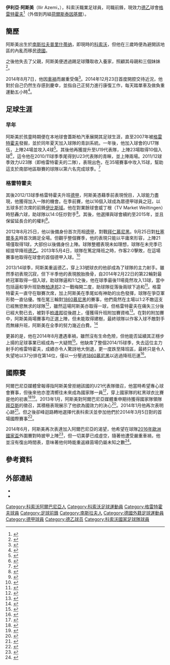 {{noteta|G1=足球|G2=Bundesliga|1=zh-cn:阿泽梅; zh-hant:阿斯美}}{{Infobox football biography
| name           = 阿斯美<br>Ilir Azemi
| image          = Ilir Azemi.jpeg
| caption        = 阿斯美2012年效力格雷特霍夫
| height         = {{height|m=1.92|precision=0}}
| birth_date     = {{Birth date and age|1992|2|21|df=y}}
| birth_place    = {{YUG}}[[普里什蒂纳|普里什蒂纳]]
| position       = [[前鋒|前鋒]]
| currentclub    = [[荷爾斯泰因基爾|荷爾斯泰因基爾]]<br />（借用自[[格雷特霍夫|格雷特霍夫]]）
| clubnumber     = 33
| youthyears1    = {{0|0000}}–2007
| youthclubs1    = 蓋斯柏汽車
| youthyears2    = 2007–2010
| youthclubs2    = [[格雷特霍夫|格雷特霍夫]]
| years1         = 2010–
| clubs1         = [[格雷特霍夫二隊|格雷特霍夫二隊]]
| caps1          = 69
| goals1         = 25
| years2         = 2012–
| clubs2         = [[格雷特霍夫|格雷特霍夫]]
| caps2          = 52
| goals2         = 15
| years3         = 2017–
| clubs3         = → [[荷爾斯泰因基爾|荷爾斯泰因基爾]] (借用)
| caps3          = 4
| goals3         = 0
| nationalyears1 = 2014–
| nationalteam1  = {{nft|科索沃}}
| nationalcaps1  = 1
| nationalgoals1 = 0
| pcupdate       = 11 March 2017 
| ntupdate       = 11 May 2014
}}

'''伊利亞·阿斯美'''（Ilir Azemi，{{bd|1992年|2月21日}}），科索沃職業足球員，司職前鋒，現效力[[德乙|德乙]]球會[[格雷特霍夫|格雷特霍夫]]<ref>{{cite web | url = http://www.kicker.de/news/fussball/2bundesliga/vereine/2-bundesliga/2013-14/spvgg-greuther-fuerth-82/64216/spieler_azemi.html | title = Azemi, Ilir | language = de | publisher = kicker.de | accessdate = 23 July 2013 | archive-date = 2016-02-03 | archive-url = https://web.archive.org/web/20160203191521/http://www.kicker.de/news/fussball/2bundesliga/vereine/2-bundesliga/2013-14/spvgg-greuther-fuerth-82/64216/spieler_azemi.html | dead-url = no }}</ref>（外借到丙組[[荷爾斯泰因基爾|荷爾斯泰因基爾]]）。

==簡歷==
阿斯美出生於[[南斯拉夫|南斯拉夫]][[普里什蒂纳|普里什蒂纳]]，即現時的[[科索沃|科索沃]]，但他在三歲時便為避開該地區的內亂而移民[[德國|德國]]。

之後他失去了父親，阿斯美便透過踢足球賺取收入養家，照顧其母親和三個妹妹<ref>{{cite web | url = http://www.nordbayern.de/nuernberger-zeitung/nz-sport/ilir-azemi-das-kuken-im-further-sturm-1.2285398 | title = Ilir Azemi: Das Küken im Fürther Sturm | language = de | publisher = Nürnberger Zeitung | date = 16 August 2012 | accessdate = 26 August 2012 | first = Florian | last = Pöhlmann | archive-date = 2012-08-18 | archive-url = https://web.archive.org/web/20120818010550/http://www.nordbayern.de/nuernberger-zeitung/nz-sport/ilir-azemi-das-kuken-im-further-sturm-1.2285398 | dead-url = no }}</ref>。

2014年8月7日，他因[[車禍|車禍]]而嚴重受傷<ref>{{cite web | url = http://www.greuther-fuerth.de/aktuell/aktuelle-news/news-detail/article/schwere-verletzungen-nach-unfall-azemi-mit-lungenquetschung-und-knochenbruechen.html | title = Schwere Verletzungen nach Unfall – Azemi mit Lungenquetschung und Knochenbrüchen | language = de | publisher = 格雷特霍夫 | date = 7 August 2014 | accessdate = 12 August 2014 | deadurl = yes | archiveurl = https://web.archive.org/web/20140810042416/http://www.greuther-fuerth.de/aktuell/aktuelle-news/news-detail/article/schwere-verletzungen-nach-unfall-azemi-mit-lungenquetschung-und-knochenbruechen.html | archivedate = 2014年8月10日 }}</ref>。2014年12月23日首度開腔交待近況，他對於自己仍然生存感到慶幸，並指自己正努力進行康復工作，每天踏單車及做負重運動五小時<ref>{{cite web|url=http://www.goal.com/de/news/831/2-liga/2014/12/26/7403552/dankbar-dass-ich-noch-lebe-verungl%C3%BCckter-f%C3%BCrth-profi-azemi|title=Fürth-Profi Ilir Azemi feilt nach Horror-Crash an seinem Comeback - Goal.com|work=Goal.com|accessdate=24 May 2015|archive-date=2015-09-24|archive-url=https://web.archive.org/web/20150924051629/http://www.goal.com/de/news/831/2-liga/2014/12/26/7403552/dankbar-dass-ich-noch-lebe-verungl%C3%BCckter-f%C3%BCrth-profi-azemi|dead-url=no}}</ref>。

==足球生涯==

===早年===
阿斯美於孩童時期便在本地球會蓋斯柏汽車展開其足球生涯，直至2007年被[[格雷特霍夫|格雷特霍夫]]發掘，並於同年夏天加入球隊的青訓系統。一年後，他加入球會的U17隊伍，上陣24場並攻入4球<ref>{{cite web|url=http://www.transfermarkt.co.uk/ilir-azemi/leistungsdaten/spieler/94674/plus/?saison=2008|title=Ilir Azemi - Performance data - Transfermarkt|publisher=|accessdate=24 May 2015|archive-date=2015-05-28|archive-url=https://web.archive.org/web/20150528034613/http://www.transfermarkt.co.uk/ilir-azemi/leistungsdaten/spieler/94674/plus/?saison=2008|dead-url=no}}</ref>。其後他再獲提升至U19代表隊，上陣23場取得10個入球<ref>{{cite web|url=http://www.transfermarkt.co.uk/ilir-azemi/leistungsdaten/spieler/94674/plus/?saison=2009|title=Ilir Azemi - Performance data - Transfermarkt|publisher=|accessdate=24 May 2015|archive-date=2015-05-28|archive-url=https://web.archive.org/web/20150528034555/http://www.transfermarkt.co.uk/ilir-azemi/leistungsdaten/spieler/94674/plus/?saison=2009|dead-url=no}}</ref>，這令他在2010/11球季季尾得到U23代表隊的青睞，並上陣兩場。2011/12球季效力U23隊（即格雷特霍夫的二隊），表現出色，在35場賽事中攻入15球，幫助這支於南部地區聯賽的球隊以第六名完成球季。<ref>{{cite web|url=http://www.transfermarkt.co.uk/ilir-azemi/leistungsdaten/spieler/94674/plus/?saison=2011|title=Ilir Azemi - Performance data - Transfermarkt|publisher=|accessdate=24 May 2015|archive-date=2015-05-28|archive-url=https://web.archive.org/web/20150528034604/http://www.transfermarkt.co.uk/ilir-azemi/leistungsdaten/spieler/94674/plus/?saison=2011|dead-url=no}}</ref>

===格雷特霍夫===
其後2012/13球季格雷特霍夫升班[[德甲|德甲]]，阿斯美憑藉季前表現悅目，入球能力盡現，他獲得加入一隊的機會。在季前賽，他以16個入球成為眾德甲球員之冠，以五球多於次席的{{FC|史特加}}前鋒[[伊比斯域|伊比斯域]]。他在對業餘球會威丁根（TV Market Weiltingen）時怒轟六球，助球隊以14:0狂炒對手<ref>{{cite web |url=http://www.greuther-fuerth.de/aktuell/aktuelle-news/news-detail/article/klare-sache-in-weiltingen.html |title=Klare Sache in Weiltingen 格雷特霍夫 |publisher=格雷特霍夫 |date=3 August 2012 |accessdate=3 January 2013 |language=de |deadurl=yes |archiveurl=https://web.archive.org/web/20160304052434/http://www.greuther-fuerth.de/aktuell/aktuelle-news/news-detail/article/klare-sache-in-weiltingen.html |archivedate=2016年3月4日 }}</ref>。其後，他選擇與球會續約至2015年，並且保留延長合約的權利<ref>{{cite web | url = http://www.greuther-fuerth.de/aktuell/aktuelle-news/news-detail/article/spvgg-bindet-ilir-azemi-langfristig.html | title = SpVgg bindet Ilir Azemi langfristig | language = de | publisher = 格雷特霍夫 | date = 5 October 2011 | accessdate = 3 January 2013 | deadurl = yes | archiveurl = https://web.archive.org/web/20140809232224/http://www.greuther-fuerth.de/aktuell/aktuelle-news/news-detail/article/spvgg-bindet-ilir-azemi-langfristig.html | archivedate = 2014年8月9日 }}</ref>。

2012年8月25日，他以後備身份首次亮相[[德甲|德甲]]，對戰[[拜仁慕尼黑|拜仁慕尼黑]]。9月25日對[[杜塞爾多夫|杜塞爾多夫]]時首次踢足全場。但觀乎整個賽季，他的表現只能以平庸來形容，上陣21場僅取得1球，大部份以後備身份上陣。球隊整體表現未如理想，球隊在未完季已經提早降班[[德乙|德乙]]。2013年5月4日，球隊在篤定降班之時，作客2:0擊敗{{FC|史特加}}，在這場賽事他取得在球會的首個德甲入球。<ref>{{cite web|url=http://www.transfermarkt.co.uk/ilir-azemi/leistungsdaten/spieler/94674/plus/?saison=2012|title=Ilir Azemi - Performance data - Transfermarkt|publisher=|accessdate=24 May 2015|archive-date=2019-02-22|archive-url=https://web.archive.org/web/20190222151127/http://www.transfermarkt.co.uk/ilir-azemi/leistungsdaten/spieler/94674/plus/?saison=2012|dead-url=no}}</ref>

2013/14球季，阿斯美重返德乙，穿上33號球衣的他卻成為了球隊的主力射手。雖然季初表現沉寂，但下半季他的表現脫胎換骨，自2014年2月22日的第22輪對最終冠軍{{FC|科隆}}取得一個入球，助球隊逼和1:1之後，他在球季最後11場竟然攻入13球，當中包括逼和爭升班勁敵[[柏達邦|柏達邦]]2:2一戰梅開二度，助球隊從落後兩球下追和<ref>{{cite web|url=http://www.spiegel.de/sport/fussball/2-fussball-bundesliga-paderborn-steigt-in-die-bundesliga-auf-a-968789.html|title=2. Fußball-Bundesliga: Paderborn steigt in die Bundesliga auf|author=SPIEGEL ONLINE, Hamburg, Germany|date=11 May 2014|work=SPIEGEL ONLINE|accessdate=24 May 2015|archive-date=2015-04-15|archive-url=https://web.archive.org/web/20150415133746/http://www.spiegel.de/sport/fussball/2-fussball-bundesliga-paderborn-steigt-in-die-bundesliga-auf-a-968789.html|dead-url=no}}</ref>。格雷特霍夫一直守在聯賽次席，加上阿斯美在季尾如有神助的出色發揮，球隊在爭亞軍形勢一直佔優。惟在尾三輪對[[1860慕尼黑|1860慕尼黑]]的賽事，他們竟然在主場以1:2不敵這支已經無慾無求的球隊<ref>{{cite web|url=http://sports.yahoo.com/soccer/2-bundesliga/spvgg-greuther-f%C3%BCrth-tsv-1860-m%C3%BCnchen-11306/|title=SpVgg Greuther Fürth vs TSV 1860 München Result - 2014-04-25 - Bundesliga 2 - Yahoo Sports|work=Yahoo Sports|accessdate=24 May 2015|archive-date=2015-05-24|archive-url=https://web.archive.org/web/20150524223340/http://sports.yahoo.com/soccer/2-bundesliga/spvgg-greuther-f%C3%BCrth-tsv-1860-m%C3%BCnchen-11306/|dead-url=no}}</ref>，雖然這場阿斯美亦取得一球，但格雷特霍夫在痛失三分後已經大勢已去，被對手[[柏達邦|柏達邦]]從後趕上，僅獲得升班附加賽資格<ref>{{cite web|url=http://hk.on.cc/hk/bkn/cnt/sport/20140511/bkn-20140511003233445-0511_00882_001.html|title=占仔記：直接升班有機！格雷特霍夫博「大」霧|work=on.cc 東網|accessdate=24 May 2015|archive-date=2015-05-24|archive-url=https://web.archive.org/web/20150524221655/http://hk.on.cc/hk/bkn/cnt/sport/20140511/bkn-20140511003233445-0511_00882_001.html|dead-url=no}}</ref>。在對{{FC|漢堡}}的附加賽中，阿斯美兩場賽事均正選上陣，但未能取得建樹，最終球隊以作客入球不敵對手而無緣升班，阿斯美在全季的努力幾近白費。<ref>{{cite web|url=http://soccer.sina.com.hk/news/251/20140519/266061/|title=德甲附加賽-漢堡作客1-1平格雷特霍夫 作客入球多成功護級|work=香港新浪|accessdate=24 May 2015|archive-date=2015-05-24|archive-url=https://web.archive.org/web/20150524215003/http://soccer.sina.com.hk/news/251/20140519/266061/|dead-url=no}}</ref>

更甚的是，他在2014年8月遭遇車禍，雖然沒有生命危險，但他能否延續其正穩步上揚的足球事業已經成為一大疑問<ref>{{cite web|url=http://www.vavel.com/en/international-football/germany-bundesliga/377392-ilir-azemi-seriously-injured-in-car-crash-not-life-threatneing-says-hack.html|title=Ilir Azemi seriously injured in car crash, not life threatening says Hack|author=Jonathan Walsh|work=VAVEL|accessdate=24 May 2015|archive-date=2015-05-24|archive-url=https://web.archive.org/web/20150524213730/http://www.vavel.com/en/international-football/germany-bundesliga/377392-ilir-azemi-seriously-injured-in-car-crash-not-life-threatneing-says-hack.html|dead-url=no}}</ref>。他缺席了整個2014/15球季，失去這位主力射手的格雷特霍夫，成績亦令人驚訝地大倒退，更一度跌至降班區，最終只是令人失望地以37分排在第14位，僅以一分壓過[[1860慕尼黑|1860慕尼黑]]以逃過降班厄運<ref>{{cite web|url=http://www.kicker.de/news/fussball/2bundesliga/spieltag/2-bundesliga/livekonferenz.html|title=2. Bundesliga, Saison 2014/15, 34.Spieltag - LIVE!-Konferenz|work=kicker online|accessdate=24 May 2015|archive-date=2015-05-25|archive-url=https://web.archive.org/web/20150525141651/http://www.kicker.de/news/fussball/2bundesliga/spieltag/2-bundesliga/livekonferenz.html|dead-url=no}}</ref>。

==國際賽==
阿爾巴尼亞媒體曾報導指阿斯美曾拒絕該國的U21代表隊徵召，他當時希望專心球會賽事，但後來他亦澄清嚮往未來成為{{NFT|阿爾巴尼亞}}國家隊一員<ref name="sportishqiptar1">{{cite web | url = http://www.sportishqiptar.com.al/newsite/2012/08/31/fshf-ilir-azemi-refuzon-kombetaren-lojtari-deklaron-te-kunderten/ | title = FSHF: Ilir Azemi refuzon Kombëtaren, lojtari deklaron të kundërtën | language = sq | publisher = sportishqiptar.com.al | date = 31 August 2012 | accessdate = 3 January 2013 | first = Andi | last = Tanku | deadurl = yes | archiveurl = https://web.archive.org/web/20120904172841/http://www.sportishqiptar.com.al/newsite/2012/08/31/fshf-ilir-azemi-refuzon-kombetaren-lojtari-deklaron-te-kunderten/ | archivedate = 2012年9月4日 }}</ref>，穿上國家隊的紅黑球衣比賽是他的初衷<ref name="Sportekspres">{{cite web |last=Nikolli |first=Mario |url=http://www.sportekspres.com/contenti.aspx?id=521&idd=695&iddd=695&idjadok=26730 |title=Një 20-vjeçar mes 34 talenteve të Bundesli |deadurl=yes |archiveurl=https://web.archive.org/web/20131029194228/http://www.sportekspres.com/contenti.aspx?id=521&idd=695&iddd=695&idjadok=26730 |archivedate=2013-10-29 |accessdate=2015-05-24 }}</ref><ref name="Homepage 格雷特霍夫">{{cite web |url=http://www.greuther-fuerth.de/aktuell/aktuelle-news/news-detail/article/heinrich-schmidtgal-muss-laenderspielreise-absagen.html |title=Heinrich Schmidtgal muss Länderspielreise absagen |publisher=格雷特霍夫 |date=8 October 2012 |accessdate=3 January 2013 |language=de |deadurl=yes |archiveurl=https://web.archive.org/web/20170405170158/http://www.greuther-fuerth.de/aktuell/aktuelle-news/news-detail/article/heinrich-schmidtgal-muss-laenderspielreise-absagen.html |archivedate=2017年4月5日 }}</ref>。2013年1月，阿斯美對阿爾巴尼亞媒體重申期待獲得國家隊領隊[[拜亞斯|拜亞斯]]的徵召，其積極表現展示了他欲為國效力的決心<ref name="infoalbania">{{cite web|url=http://www.infoalbania.org/sport-home/sport-futboll/50698--ilir-azemi-dua-te-luaj-per-shqiperine-po-pres-ftesen-e-de-biasit.html|title=Ilir Azemi: Dua te luaj per Shqiperine, po pres ftesen e De Biasit|publisher=Info Albania|date=18 January 2013|language=sq|deadurl=yes|archiveurl=https://archive.is/20130704024859/http://www.infoalbania.org/sport-home/sport-futboll/50698--ilir-azemi-dua-te-luaj-per-shqiperine-po-pres-ftesen-e-de-biasit.html|archivedate=2013年7月4日|accessdate=2015年5月24日}}</ref>。2014年1月他再次表明心跡<ref name=Sportekspres1>{{cite news|last=Sportekspres|title=Ilir Azemi "në sulm": S’e kam refuzuar Shqipërinë!|url=http://sportekspres.com/?p=22305|accessdate=28 January 2014|date=27 January 2014|deadurl=yes|archiveurl=https://web.archive.org/web/20140202093854/http://sportekspres.com/?p=22305|archivedate=2014年2月2日}}</ref>。但之後卻峰迴路轉地選擇代表科索沃並參加他們於2014年3月5日對{{NFT|海地}}的首場國際賽事<ref>{{cite web|url=http://nonfifafootball.blogspot.co.uk/2014/03/in-their-first-friendly-to-be-approved.html|title=Non-FIFA Football Updates|author=Non FIFA|publisher=|accessdate=24 May 2015|archive-date=2015-07-25|archive-url=https://web.archive.org/web/20150725230908/http://nonfifafootball.blogspot.co.uk/2014/03/in-their-first-friendly-to-be-approved.html|dead-url=no}}</ref>。

2014年6月，阿斯美再次表達加入阿爾巴尼亞的渴望，他希望在球隊[[2016年歐洲國家盃|2016年歐洲國家盃]]外圍賽對{{NFT|塞爾維亞}}時披甲上陣<ref name="Gazeta Tribuna">{{cite web|url=http://www.gazetatribuna.com/?FaqeID=4&LajmID=70281|title=Azemi: Luaj me Shqipërinë për ta mposhtur Serbinë|first=Betim|last=Zeqiri|date=4 June 2014|language=sq|accessdate=4 June 2014|deadurl=yes|archiveurl=https://web.archive.org/web/20140606204300/http://www.gazetatribuna.com/?FaqeID=4&LajmID=70281|archivedate=2014年6月6日}}</ref>，但一切美夢已成虛空，隨著他遭受嚴重車禍，他並沒有復出時間表，意味著他何時能重返綠茵場仍屬未知之數<ref>{{cite web | url = http://www.vavel.com/en/international-football/germany-bundesliga/377392-ilir-azemi-seriously-injured-in-car-crash-not-life-threatneing-says-hack.html | title = Ilir Azemi seriously injured in car crash, not life threatening says Hack | publisher = Vavel | date = 7 August 2014 | accessdate = 23 September 2014 | archive-date = 2015-05-24 | archive-url = https://web.archive.org/web/20150524213730/http://www.vavel.com/en/international-football/germany-bundesliga/377392-ilir-azemi-seriously-injured-in-car-crash-not-life-threatneing-says-hack.html | dead-url = no }}</ref>。

==參考資料==
{{Reflist}}

==外部連結==
* {{Fussballdaten|azemiilir|Ilir Azemi}}
* {{Soccerway|ilir-azemi/131827}}


{{DEFAULTSORT:Azemi, Ilir}}

[[Category:科索沃阿爾巴尼亞人|Category:科索沃阿爾巴尼亞人]]
[[Category:科索沃足球運動員|Category:科索沃足球運動員]]
[[Category:格雷特霍夫球員|Category:格雷特霍夫球員]]
[[Category:足球前鋒|Category:足球前鋒]]
[[Category:南斯拉夫人|Category:南斯拉夫人]]
[[Category:德國外籍足球運動員|Category:德國外籍足球運動員]]
[[Category:德甲球員|Category:德甲球員]]
[[Category:德乙球员|Category:德乙球员]]
[[Category:科索沃國家足球隊球員|Category:科索沃國家足球隊球員]]